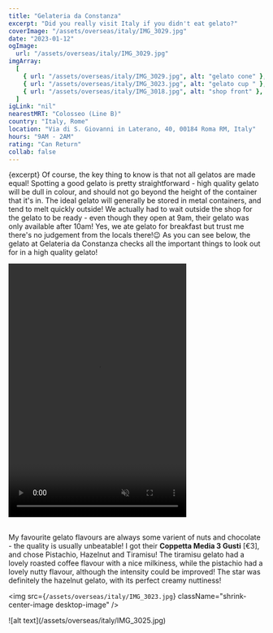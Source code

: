 ```yaml
---
title: "Gelateria da Constanza"
excerpt: "Did you really visit Italy if you didn't eat gelato?"
coverImage: "/assets/overseas/italy/IMG_3029.jpg"
date: "2023-01-12"
ogImage:
  url: "/assets/overseas/italy/IMG_3029.jpg"
imgArray:
  [
    { url: "/assets/overseas/italy/IMG_3029.jpg", alt: "gelato cone" },
    { url: "/assets/overseas/italy/IMG_3023.jpg", alt: "gelato cup " },
    { url: "/assets/overseas/italy/IMG_3018.jpg", alt: "shop front" },
  ]
igLink: "nil"
nearestMRT: "Colosseo (Line B)"
country: "Italy, Rome"
location: "Via di S. Giovanni in Laterano, 40, 00184 Roma RM, Italy"
hours: "9AM - 2AM"
rating: "Can Return"
collab: false
---
```


{excerpt} Of course, the key thing to know is that not all gelatos are made equal! Spotting a good gelato is pretty straightforward - high quality gelato will be dull in colour, and should not go beyond the height of the container that it's in. The ideal gelato will generally be stored in metal containers, and tend to melt quickly outside! We actually had to wait outside the shop for the gelato to be ready - even though they open at 9am, their gelato was only available after 10am! Yes, we ate gelato for breakfast but trust me there's no judgement from the locals there!😉 As you can see below, the gelato at Gelateria da Constanza checks all the important things to look out for in a high quality gelato!

<div className="flex justify-center">
  <video width="350" height="500" controls muted>
    <source src="/assets/overseas/italy/IMG_3019.MOV" type="video/mp4" />
    Your browser does not support the video tag.
  </video>
</div>
<br />

My favourite gelato flavours are always some varient of nuts and chocolate -  the quality is usually unbeatable! I got their <b>Coppetta Media 3 Gusti</b> [€3], and chose Pistachio, Hazelnut and Tiramisu! The tiramisu gelato had a lovely roasted coffee flavour with a nice milkiness, while the pistachio had a lovely nutty flavour, although the intensity could be improved! The star was definitely the hazelnut gelato, with its perfect creamy nuttiness!

<img
  src={`/assets/overseas/italy/IMG_3023.jpg`}
  className="shrink-center-image desktop-image"
/>
<div className="mobile-image">
  ![alt text](/assets/overseas/italy/IMG_3025.jpg)
</div>

